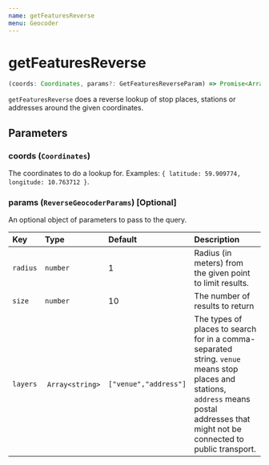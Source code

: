 ```yaml
---
name: getFeaturesReverse
menu: Geocoder
---
```


# getFeaturesReverse

```javascript
(coords: Coordinates, params?: GetFeaturesReverseParam) => Promise<Array<Feature>>
```

`getFeaturesReverse` does a reverse lookup of stop places, stations or addresses around the given coordinates.

## Parameters

### coords (`Coordinates`)

The coordinates to do a lookup for. Examples: `{ latitude: 59.909774, longitude: 10.763712 }`.

### params (`ReverseGeocoderParams`) [Optional]

An optional object of parameters to pass to the query.

| Key      | Type             | Default               | Description                                                                                                                                                                              |
| :------- | :--------------- | :-------------------- | :--------------------------------------------------------------------------------------------------------------------------------------------------------------------------------------- |
| `radius` | `number`         | 1                     | Radius (in meters) from the given point to limit results.                                                                                                                                |
| `size`   | `number`         | 10                    | The number of results to return                                                                                                                                                          |
| `layers` |  `Array<string>` | `["venue","address"]` | The types of places to search for in a comma-separated string. `venue` means stop places and stations, `address` means postal addresses that might not be connected to public transport. |
